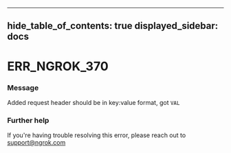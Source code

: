 

---
hide_table_of_contents: true
displayed_sidebar: docs
---


# ERR_NGROK_370

### Message
Added request header should be in key:value format, got `VAL`

<ErrorDetails error="err_ngrok_370" />



### Further help
If you're having trouble resolving this error, please reach out to [support@ngrok.com](mailto:support@ngrok.com?subject=Help%20with%20ERR_NGROK_370)

